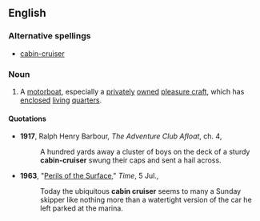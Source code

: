 {{wikipedia}}
==English==

===Alternative spellings===
*[[cabin-cruiser]]

===Noun===
{{en-noun|sg=[[cabin]] [[cruiser]]}}

# A [[motorboat]], especially a [[private]]ly [[owned]] [[pleasure craft]], which has [[enclosed]] [[living]] [[quarters]].

====Quotations====
*'''1917''', Ralph Henry Barbour, ''The Adventure Club Afloat'', ch. 4,
*:A hundred yards away a cluster of boys on the deck of a sturdy '''cabin-cruiser''' swung their caps and sent a hail across.
*'''1963''', "[http://www.time.com/time/magazine/article/0,9171,875037,00.html Perils of the Surface]," ''Time'', 5 Jul.,
*:Today the ubiquitous '''cabin cruiser''' seems to many a Sunday skipper like nothing more than a watertight version of the car he left parked at the marina.